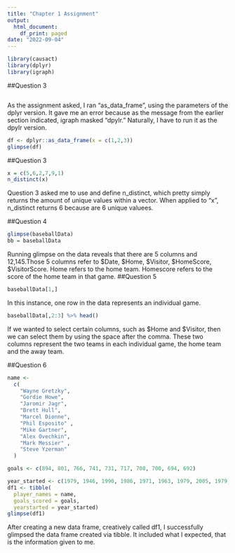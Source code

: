 ```yaml
---
title: "Chapter 1 Assignment"
output:
  html_document:
    df_print: paged
date: "2022-09-04"
---
```



```r
library(causact)
library(dplyr)
library(igraph)
```
##Question 3

```r
```

As the assignment asked, I ran "as_data_frame", using the parameters of the dplyr version. It gave me an error because as the message from the earlier section indicated, igraph masked "dpylr." Naturally, I have to run it as the dpylr version. 

```r
df <- dplyr::as_data_frame(x = c(1,2,3))
glimpse(df)
```
##Question 3

```r
x = c(5,6,2,7,9,1)
n_distinct(x)
```
Question 3 asked me to use and define n_distinct, which pretty simply returns the amount of unique values within a vector. When applied to "x", n_distinct returns 6 because are 6 unique valuees.

##Question 4
```r
glimpse(baseballData)
bb = baseballData
```
Running glimpse on the data reveals that there are 5 columns and 12,145.Those 5 columns refer to $Date, $Home, $Visitor, $HomeScore, $VisitorScore. Home refers to the home team. Homescore refers to the score of the home team in that game.
##Question 5
```r
baseballData[1,]
```
In this instance, one row in the data represents an individual game.

```r
baseballData[,2:3] %>% head()

```

If we wanted to select certain columns, such as $Home and $Visitor, then we can select them by using the space after the comma. These two columns represent the two teams in each individual game, the home team and the away team.

##Question 6
```r
name <-
  c(
    "Wayne Gretzky",
    "Gordie Howe",
    "Jaromir Jagr",
    "Brett Hull",
    "Marcel Dionne",
    "Phil Esposito" ,
    "Mike Gartner",
    "Alex Ovechkin",
    "Mark Messier" ,
    "Steve Yzerman"
  )

goals <- c(894, 801, 766, 741, 731, 717, 708, 700, 694, 692)

year_started <- c(1979, 1946, 1990, 1986, 1971, 1963, 1979, 2005, 1979, 1983)
df1 <- tibble( 
  player_names = name, 
  goals_scored = goals,
  yearstarted = year_started) 
glimpse(df1)
```
After creating a new data frame, creatively called df1, I successfully glimpsed the data frame created via tibble. It included what I expected, that is the information given to me.
